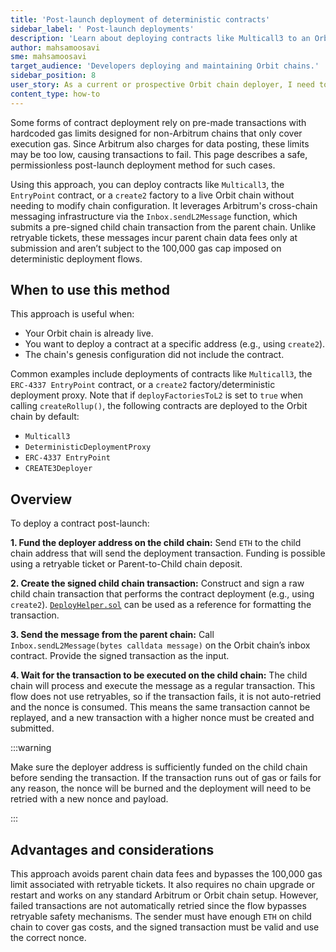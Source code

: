 ```yaml
---
title: 'Post-launch deployment of deterministic contracts'
sidebar_label: ' Post-launch deployments'
description: 'Learn about deploying contracts like Multicall3 to an Orbit chain after launch using sendL2Message, without needing a chain upgrade or predeploy.'
author: mahsamoosavi
sme: mahsamoosavi
target_audience: 'Developers deploying and maintaining Orbit chains.'
sidebar_position: 8
user_story: As a current or prospective Orbit chain deployer, I need to learn how to deploy contracts like Multicall3 *after* the chain has launched, so that I can use them at known addresses without needing to restart or modify the chain config.
content_type: how-to
---
```


Some forms of contract deployment rely on pre-made transactions with hardcoded gas limits designed for non-Arbitrum chains that only cover execution gas. Since Arbitrum also charges for data posting, these limits may be too low, causing transactions to fail. This page describes a safe, permissionless post-launch deployment method for such cases.

Using this approach, you can deploy contracts like `Multicall3`, the `EntryPoint` contract, or a `create2` factory to a live Orbit chain without needing to modify chain configuration. It leverages Arbitrum's cross-chain messaging infrastructure via the `Inbox.sendL2Message` function, which submits a pre-signed child chain transaction from the parent chain. Unlike retryable tickets, these messages incur parent chain data fees only at submission and aren’t subject to the 100,000 gas cap imposed on deterministic deployment flows.

## When to use this method

This approach is useful when:

- Your Orbit chain is already live.
- You want to deploy a contract at a specific address (e.g., using `create2`).
- The chain's genesis configuration did not include the contract.

Common examples include deployments of contracts like `Multicall3`, the `ERC-4337 EntryPoint` contract, or a `create2` factory/deterministic deployment proxy.
Note that if `deployFactoriesToL2` is set to `true` when calling `createRollup()`, the following contracts are deployed to the Orbit chain by default:

- `Multicall3`
- `DeterministicDeploymentProxy`
- `ERC-4337 EntryPoint`
- `CREATE3Deployer`

## Overview

To deploy a contract post-launch:

**1. Fund the deployer address on the child chain:** Send `ETH` to the child chain address that will send the deployment transaction. Funding is possible using a retryable ticket or Parent-to-Child chain deposit.

**2. Create the signed child chain transaction:** Construct and sign a raw child chain transaction that performs the contract deployment (e.g., using `create2`). [`DeployHelper.sol`](https://github.com/OffchainLabs/nitro-contracts/blob/main/src/rollup/DeployHelper.sol) can be used as a reference for formatting the transaction.

**3. Send the message from the parent chain:** Call `Inbox.sendL2Message(bytes calldata message)` on the Orbit chain’s inbox contract. Provide the signed transaction as the input.

**4. Wait for the transaction to be executed on the child chain:** The child chain will process and execute the message as a regular transaction. This flow does not use retryables, so if the transaction fails, it is not auto-retried and the nonce is consumed. This means the same transaction cannot be replayed, and a new transaction with a higher nonce must be created and submitted.

:::warning

Make sure the deployer address is sufficiently funded on the child chain before sending the transaction. If the transaction runs out of gas or fails for any reason, the nonce will be burned and the deployment will need to be retried with a new nonce and payload.

:::

## Advantages and considerations

This approach avoids parent chain data fees and bypasses the 100,000 gas limit associated with retryable tickets. It also requires no chain upgrade or restart and works on any standard Arbitrum or Orbit chain setup. However, failed transactions are not automatically retried since the flow bypasses retryable safety mechanisms. The sender must have enough `ETH` on child chain to cover gas costs, and the signed transaction must be valid and use the correct nonce.
